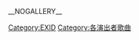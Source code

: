 __NOGALLERY__
{{Cat more|EXID}}

[[Category:EXID|Category:EXID]]
[[Category:各演出者歌曲|Category:各演出者歌曲]]